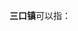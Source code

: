 '''三口镇'''可以指：
{{PRC admin/disambig|32/07/24/105/000|34/10/03/107/000|43/01/81/129/000}}
{{disambig|cat=三字中国镇名消歧义}}